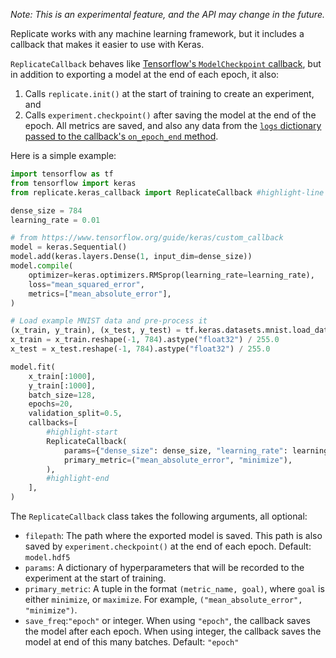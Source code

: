 
<DocsLayout title="Keras integration">


_Note: This is an experimental feature, and the API may change in the future._

Replicate works with any machine learning framework, but it includes a callback that makes it easier to use with Keras.

`ReplicateCallback` behaves like [Tensorflow's `ModelCheckpoint` callback](https://www.tensorflow.org/api_docs/python/tf/keras/callbacks/ModelCheckpoint), but in addition to exporting a model at the end of each epoch, it also:

1. Calls `replicate.init()` at the start of training to create an experiment, and
2. Calls `experiment.checkpoint()` after saving the model at the end of the epoch. All metrics are saved, and also any data from the [`logs` dictionary passed to the callback's `on_epoch_end` method](https://www.tensorflow.org/guide/keras/custom_callback#a_basic_example).

Here is a simple example:

```python
import tensorflow as tf
from tensorflow import keras
from replicate.keras_callback import ReplicateCallback #highlight-line

dense_size = 784
learning_rate = 0.01

# from https://www.tensorflow.org/guide/keras/custom_callback
model = keras.Sequential()
model.add(keras.layers.Dense(1, input_dim=dense_size))
model.compile(
    optimizer=keras.optimizers.RMSprop(learning_rate=learning_rate),
    loss="mean_squared_error",
    metrics=["mean_absolute_error"],
)

# Load example MNIST data and pre-process it
(x_train, y_train), (x_test, y_test) = tf.keras.datasets.mnist.load_data()
x_train = x_train.reshape(-1, 784).astype("float32") / 255.0
x_test = x_test.reshape(-1, 784).astype("float32") / 255.0

model.fit(
    x_train[:1000],
    y_train[:1000],
    batch_size=128,
    epochs=20,
    validation_split=0.5,
    callbacks=[
        #highlight-start
        ReplicateCallback(
            params={"dense_size": dense_size, "learning_rate": learning_rate,},
            primary_metric=("mean_absolute_error", "minimize"),
        ),
        #highlight-end
    ],
)
```

The `ReplicateCallback` class takes the following arguments, all optional:

- `filepath`: The path where the exported model is saved. This path is also saved by `experiment.checkpoint()` at the end of each epoch. Default: `model.hdf5`
- `params`: A dictionary of hyperparameters that will be recorded to the experiment at the start of training.
- `primary_metric`: A tuple in the format `(metric_name, goal)`, where `goal` is either `minimize`, or `maximize`. For example, `("mean_absolute_error", "minimize")`.
- `save_freq`:`"epoch"` or integer. When using `"epoch"`, the callback saves the model after each epoch. When using integer, the callback saves the model at end of this many batches. Default: `"epoch"`

</DocsLayout>


